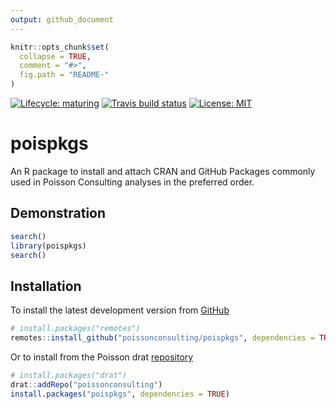 ```yaml
---
output: github_document
---
```


<!-- README.md is generated from README.Rmd. Please edit that file -->

```r
knitr::opts_chunk$set(
  collapse = TRUE,
  comment = "#>",
  fig.path = "README-"
)
```

<!-- badges: start -->
[![Lifecycle: maturing](https://img.shields.io/badge/lifecycle-maturing-blue.svg)](https://www.tidyverse.org/lifecycle/#maturing)
[![Travis build status](https://travis-ci.org/poissonconsulting/poispkgs.svg?branch=master)](https://travis-ci.org/poissonconsulting/poispkgs)
[![License: MIT](https://img.shields.io/badge/License-MIT-green.svg)](https://opensource.org/licenses/MIT)
<!-- badges: end -->

# poispkgs

An R package to install and attach CRAN and GitHub Packages commonly used in Poisson Consulting analyses in the preferred order.

## Demonstration
```r
search()
library(poispkgs)
search()
```

## Installation

To install the latest development version from [GitHub](https://github.com/poissonconsulting/pkgtemplate)
```r
# install.packages("remotes")
remotes::install_github("poissonconsulting/poispkgs", dependencies = TRUE)
```

Or to install from the Poisson drat [repository](https://github.com/poissonconsulting/drat)
```r
# install.packages("drat")
drat::addRepo("poissonconsulting")
install.packages("poispkgs", dependencies = TRUE)
```
